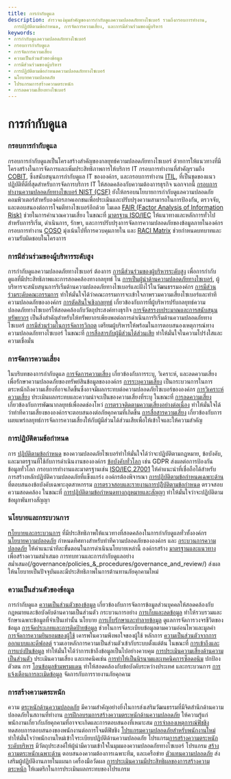 ```yaml
---
title: การกำกับดูแล
description: สำรวจแง่มุมสำคัญของการกำกับดูแลความปลอดภัยทางไซเบอร์ รวมถึงกรอบการทำงาน,
  การปฏิบัติตามข้อกำหนด, การจัดการความเสี่ยง, และการมีส่วนร่วมของผู้บริหาร
keywords:
- การกำกับดูแลความปลอดภัยทางไซเบอร์
- กรอบการกำกับดูแล
- การจัดการความเสี่ยง
- ความเป็นส่วนตัวของข้อมูล
- การมีส่วนร่วมของผู้บริหาร
- การปฏิบัติตามข้อกำหนดความปลอดภัยทางไซเบอร์
- นโยบายความปลอดภัย
- โปรแกรมการสร้างความตระหนัก
- การลดความเสี่ยงทางไซเบอร์
---
```


# การกำกับดูแล

### กรอบการกำกับดูแล

กรอบการกำกับดูแลเป็นโครงสร้างสำคัญของกลยุทธ์ความปลอดภัยทางไซเบอร์ ด้วยการให้แนวทางที่มีโครงสร้างในการจัดการและเพิ่มประสิทธิภาพการให้บริการ IT กรอบการทำงานที่สำคัญรวมถึง [COBIT](/governance/governance_frameworks/cobit/), ซึ่งสนับสนุนการกำกับดูแล IT ขององค์กร, และกรอบการทำงาน [ITIL](/governance/governance_frameworks/itil/), ที่เป็นชุดของแนวปฏิบัติที่ดีที่สุดสำหรับการจัดการบริการ IT ให้สอดคล้องกับความต้องการธุรกิจ นอกจากนี้ [กรอบการทำงานความปลอดภัยทางไซเบอร์ NIST (CSF)](/governance/governance_frameworks/nist_cybersecurity_framework_csf/) ยังให้กรอบนโยบายการกำกับดูแลความปลอดภัยคอมพิวเตอร์สำหรับองค์กรภาคเอกชนเพื่อประเมินและปรับปรุงความสามารถในการป้องกัน, ตรวจจับ, และตอบสนองต่อการโจมตีทางไซเบอร์อีกด้วย โมเดล [FAIR (Factor Analysis of Information Risk)](/governance/governance_frameworks/fair_factor_analysis_of_information_risk/) ช่วยในการคำนวณความเสี่ยง ในขณะที่ [มาตรฐาน ISO/IEC](/governance/governance_frameworks/isoiec_standards/) ให้แนวทางและหลักการทั่วไปสำหรับการริเริ่ม, ดำเนินการ, รักษา, และการปรับปรุงการจัดการความปลอดภัยของข้อมูลภายในองค์กร กรอบการทำงาน [COSO](/governance/governance_frameworks/coso_framework/) มุ่งเน้นไปที่การควบคุมภายใน และ [RACI Matrix](/governance/governance_frameworks/raci_matrix/) ช่วยกำหนดบทบาทและความรับผิดชอบในโครงการ

### การมีส่วนร่วมของผู้บริหารระดับสูง

การกำกับดูแลความปลอดภัยทางไซเบอร์ ต้องการ [การมีส่วนร่วมของผู้บริหารระดับสูง](/governance/executive_management_involvement) เพื่อการกำกับดูแลที่มีประสิทธิภาพและการสอดคล้องทางกลยุทธ์ ใน [การเป็นผู้นำด้านความปลอดภัยทางไซเบอร์](/governance/executive_management_involvement/cybersecurity_leadership/), ผู้บริหารจะสนับสนุนการริเริ่มด้านความปลอดภัยทางไซเบอร์และฝังไว้ในวัฒนธรรมองค์กร [การมีส่วนร่วมระดับคณะกรรมการ](/governance/executive_management_involvement/board-level_engagement/) ทำให้มั่นใจได้ว่าคณะกรรมการจะเข้าใจภาพรวมความเสี่ยงไซเบอร์และท่าทีความปลอดภัยขององค์กร [การตัดสินใจเชิงกลยุทธ์](/governance/executive_management_involvement/strategic_decision-making/) เกี่ยวข้องกับการที่ผู้บริหารปรับกลยุทธ์ความปลอดภัยทางไซเบอร์ให้สอดคล้องกับวัตถุประสงค์ทางธุรกิจ [การจัดสรรงบประมาณและการสนับสนุนทรัพยากร](/governance/executive_management_involvement/budget_allocation_and_resource_support/) เป็นสิ่งสำคัญสำหรับให้ทรัพยากรเพียงพอต่อการดำเนินการริเริ่มด้านความปลอดภัยทางไซเบอร์ [การมีส่วนร่วมในการจัดการวิกฤต](/governance/executive_management_involvement/crisis_management_participation/) เตรียมผู้บริหารให้พร้อมในการตอบสนองเหตุการณ์ทางความปลอดภัยทางไซเบอร์ ในขณะที่ [การสื่อสารกับผู้มีส่วนได้ส่วนเสีย](/governance/executive_management_involvement/communication_with_stakeholders/) ทำให้มั่นใจในความโปร่งใสและความเชื่อมั่น

### การจัดการความเสี่ยง

ในบริบทของการกำกับดูแล [การจัดการความเสี่ยง](/governance/risk_management) เกี่ยวข้องกับการระบุ, วิเคราะห์, และลดความเสี่ยงเพื่อรักษาความปลอดภัยของทรัพย์สินข้อมูลขององค์กร [การระบุความเสี่ยง](/governance/risk_management/risk_identification/) เป็นกระบวนการในการตระหนักถึงความเสี่ยงที่อาจเกิดขึ้นซึ่งอาจมีผลกระทบต่อความปลอดภัยไซเบอร์ขององค์กร [การวิเคราะห์ความเสี่ยง](/governance/risk_management/risk_analysis/) ประเมินผลกระทบและความน่าจะเป็นของความเสี่ยงที่ระบุ ในขณะที่ [การลดความเสี่ยง](/governance/risk_management/risk_mitigation/) เกี่ยวข้องกับการพัฒนากลยุทธ์เพื่อลดช่องโหว่ [การตรวจติดตามความเสี่ยงอย่างต่อเนื่อง](/governance/risk_management/risk_monitoring/) ทำให้มั่นใจได้ว่าท่าทีความเสี่ยงขององค์กรจะตอบสนองต่อภัยคุกคามที่เกิดขึ้น [การสื่อสารความเสี่ยง](/governance/risk_management/risk_communication/) เกี่ยวข้องกับการเผยแพร่กลยุทธ์การจัดการความเสี่ยงให้กับผู้มีส่วนได้ส่วนเสียเพื่อให้เข้าใจและให้ความสำคัญ

### การปฏิบัติตามข้อกำหนด

การ [ปฏิบัติตามข้อกำหนด](/governance/compliance) ของความปลอดภัยไซเบอร์ทำให้มั่นใจได้ว่าจะปฏิบัติตามกฎหมาย, ข้อบังคับ, และมาตรฐานที่ใช้กับการดำเนินงานขององค์กร [ข้อบังคับทั่วโลก](/governance/compliance/global_regulations/) เช่น GDPR ส่งผลต่อการป้องกันข้อมูลทั่วโลก กรอบการทำงานและมาตรฐานเช่น [ISO/IEC 27001](/governance/compliance/frameworks_and_standards/) ให้คำแนะนำที่เชื่อถือได้สำหรับการสร้างหลักปฏิบัติความปลอดภัยที่แข็งแกร่ง องค์กรต้องพิจารณา [การปฏิบัติตามข้อกำหนดเฉพาะด้าน](/governance/compliance/sector-specific_compliance/) ที่ตอบสนองข้อบังคับเฉพาะอุตสาหกรรม [การตรวจสอบและรายงานการปฏิิบัติตามข้อกำหนด](/governance/compliance/compliance_auditing_and_reporting/) ตรวจสอบความสอดคล้อง ในขณะที่ [การปฏิบัติตามข้อกำหนดทางกฎหมายและสัญญา](/governance/compliance/legal_and_contractual_compliance/) ทำให้มั่นใจว่าจะปฏิบัติตามข้อผูกพันทางสัญญา

### นโยบายและกระบวนการ

[nโยบายและกระบวนการ](/governance/policies_&_procedures) ที่มีประสิทธิภาพให้แนวทางที่สอดคล้องในการกำกับดูแลทั่วทั้งองค์กร [นโยบายความปลอดภัย](/governance/policies_&_procedures/security_policies/) กำหนดทิศทางสำหรับท่าทีความปลอดภัยขององค์กร และ [กระบวนการความปลอดภัย](/governance/policies_&_procedures/security_procedures/) ให้คำแนะนำทีละขั้นตอนในการดำเนินนโยบายเหล่านี้ องค์กรสร้าง [มาตรฐานและแนวทาง](/governance/policies_&_procedures/standards_and_guidelines/) เพื่อสร้างความสม่ำเสมอ การทบทวนและการกำกับดูแลอย่างสม่ำเสมอ(/governance/policies_&_procedures/governance_and_review/) ส่งผลให้นโยบายเป็นปัจจุบันและมีประสิทธิภาพในการต้านทานภัยคุกคามใหม่

### ความเป็นส่วนตัวของข้อมูล

การกำกับดูแล [ความเป็นส่วนตัวของข้อมูล](/governance/data_privacy) เกี่ยวข้องกับการจัดการข้อมูลส่วนบุคคลให้สอดคล้องกับกฎหมายและข้อบังคับด้านความเป็นส่วนตัว กระบวนการอย่าง [การเก็บและลดข้อมูล](/governance/data_privacy/data_collection_&_minimization/) ทำให้รวบรวมและรักษาเฉพาะข้อมูลที่จำเป็นเท่านั้น นโยบาย [การเก็บรักษาและทำลายข้อมูล](/governance/data_privacy/data_retention_&_disposal/) ดูแลการจัดการวงจรชีวิตของข้อมูล [การจัดประเภทและการติดป้ายข้อมูล](/governance/data_privacy/data_classification_&_labeling/) ช่วยในการจัดระเบียบข้อมูลตามความอ่อนไหวและมูลค่า [การจัดการความยินยอมของผู้ใช้](/governance/data_privacy/user_consent_management/) เคารพในความพึงพอใจของผู้ใช้ หลักการ [ความเป็นส่วนตัวจากการออกแบบและดีฟอลต์](/governance/data_privacy/privacy_by_design_&_default/) รวมเอาหลักการความเป็นส่วนตัวเข้ากับระบบตั้งแต่ต้น ในขณะที่ [การเข้าถึงและการแบ่งปันข้อมูล](/governance/data_privacy/data_access_&_sharing/) ทำให้มั่นใจได้ว่าการเข้าถึงข้อมูลเป็นไปอย่างควบคุม [การประเมินความเสี่ยงด้านความเป็นส่วนตัว](/governance/data_privacy/privacy_impact_assessments/) ประเมินความเสี่ยง และเทคนิคเช่น [การทำให้เป็นนิรนามและเทคนิคการซ็อดอนิม](/governance/data_privacy/anonymization_&_pseudonymization_techniques/) ปกป้องตัวตน การ [โอนข้อมูลข้ามพรมแดน](/governance/data_privacy/cross-border_data_transfers/) ทำให้สอดคล้องกับข้อบังคับระหว่างประเทศ และกระบวนการ [การแจ้งเตือนการละเมิดข้อมูล](/governance/data_privacy/data_breach_notification/) จัดการกับการรายงานภัยคุกคาม

### การสร้างความตระหนัก

ความ [ตระหนักด้านความปลอดภัย](/governance/awareness) มีความสำคัญอย่างยิ่งในการส่งเสริมวัฒนธรรมที่มีจิตสำนึกด้านความปลอดภัยในสถานที่ทำงาน [การฝึกอบรมการสร้างความตระหนักด้านความปลอดภัย](/governance/awareness/security_awareness_training/) ให้ความรู้แก่พนักงานเกี่ยวกับภัยคุกคามที่อาจจะเกิดและการตอบสนองที่เหมาะสม [การจำลองเหตุการณ์ฟิชชิง](/governance/awareness/phishing_simulations/) ทดสอบการตอบสนองของพนักงานต่อการโจมตีฟิชชิง [โปรแกรมความปลอดภัยสำหรับพนักงานใหม่](/governance/awareness/employee_onboarding_security_programs/) ทำให้มั่นใจว่าพนักงานใหม่เข้าใจระเบียบปฏิบัติด้านความปลอดภัย โปรแกรม[การสร้างความตระหนักระดับบริหาร](/governance/awareness/executive-level_awareness/) มีวัตถุประสงค์ให้ผู้นำมีความเข้าใจในมุมมองความปลอดภัยทางไซเบอร์ โปรแกรม [สร้างความตระหนักเฉพาะด้าน](/governance/awareness/tailored_awareness_programs/) ตอบสนองความต้องการเฉพาะทีม, และเครือข่าย [ตัวแทนความปลอดภัย](/governance/awareness/security_champions_network/) ส่งเสริมผู้ปฏิบัติงานภายในแผนก เครื่องมือวัดผล [การประเมินความมีประสิทธิผลของการสร้างความตระหนัก](/governance/awareness/measuring_awareness_effectiveness/) ให้เมตริกในการประเมินผลกระทบของโปรแกรม